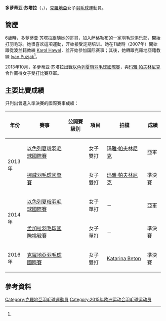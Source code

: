 {{noteTA|G1=Badminton}}
{{Infobox 羽球選手
| playername              = 多萝蒂亚·苏塔拉<br/>{{lang|hr|Dorotea Sutara}}
| image                   = 
| size                    = 
| caption                 = 
| birth_name              = 
| date_of_birth           = {{birth_date_and_age|1996|3|27}}<ref name="15Baku">{{cite web|title=Athletes - Croatia CRO - Dorotea Sutara|url=http://www.baku2015.com/athletes/athlete=sutara-dorotea-1006105/index.html?intcmp=athletes-hub|publisher=Baku 2015 European Games official website|access-date=2015-06-19|archive-url=https://web.archive.org/web/20170202053247/http://www.baku2015.com/athletes/athlete=sutara-dorotea-1006105/index.html?intcmp=athletes-hub|archive-date=2017-02-02|dead-url=yes}}{{en}}</ref>
| place_of_birth          = {{CRO}}[[萨格勒布|萨格勒布]]<ref name="15Baku"/>
| height                  = {{height|m=1.70}}<ref name="15Baku"/>
| weight                  = {{weight|kg=66}}<ref name="15Baku"/>
| event                   = 女子單打、女子雙打、混合雙打
| country                 = {{CRO}}
| years_started           = 
| handedness              = 
| coach                   = [[Jurica_Frankovic|Jurica Frankovic]]<br/>[[伊戈尔·吉姆布尔|伊戈尔·吉姆布尔]]<ref name="15Baku"/>
| highest_ranking         = 第121位（女單）
| date_of_highest_ranking = 2015年6月18日<ref name="ranking">[http://bwfcontent.tournamentsoftware.com/ranking/player.aspx?id=9232&player=306535 BWF World Ranking - Ranking of Dorotea SUTARA (79928)]{{en}}</ref>
| current_ranking         = 第121位（女單）
| date_of_current_ranking = 2015年6月18日<ref>[http://bwfcontent.tournamentsoftware.com/ranking/category.aspx?id=9232&category=473 BWF World Ranking - BWF世界排名榜 (6/18/2015) - Women's singles] {{Wayback|url=http://bwfcontent.tournamentsoftware.com/ranking/category.aspx?id=9232&category=473 |date=20181001141119 }}{{en}}</ref>
| played                  = 66勝–52負（女單）<br/>47勝–24負（女雙）<br/>2勝–9負（混雙）
| titles                  = 
| bwf_profile             = 0BFF8A38-E0AF-4C62-9A21-278FC06A1E17
| bwf_id                  = 79928
| updated                 = 2015年6月19日
}}
{{MedalTableTop}}
{{MedalSport | 女子[[羽毛球|羽毛球]]}}
{{MedalCountry | {{CRO}}}}
{{MedalBottom}}
'''多萝蒂亚·苏塔拉'''（{{lang-hr|'''Dorotea Sutara'''}}，{{bd|1996年|3月27日|}}），[[克羅地亞|克羅地亞]]女子[[羽毛球|羽毛球]]運動員。

==簡歷==
6歲時，多萝蒂亚·苏塔拉跟隨她的哥哥，加入萨格勒布的一家羽毛球俱乐部，開始打羽毛球。她很喜欢這項運動，开始接受定期培训。她在11歲時（2007年）開始跟從波兰籍教練 [[Karol_Hawel|Karol Hawel]]，並开始參加国际赛事；其後，她轉跟克羅地亞籍教練 [[Ivan_Puzjak|Ivan Puzjak]]<ref name="15Baku"/>。

2013年10月，多萝蒂亚·苏塔拉出戰[[2013年以色列夏瑣羽毛球國際賽|以色列夏瑣羽毛球國際賽]]，與[[玛雅·帕夫林尼克|玛雅·帕夫林尼克]]合作贏得女子雙打比賽亞軍。

==主要比賽成績==
只列出曾進入準決賽的國際賽事成績：
{| class=wikitable style="text-align:center; font-size:small;" 
!width="50"|年份
!width="180"|賽事
!width="80"|公開賽級別
!width="60"|項目
!width="150"|拍檔
!width="50"|成績
|-
!rowspan="2"|2013年
|[[2013年以色列夏瑣羽毛球國際賽|以色列夏瑣羽毛球國際賽]]
|{{BWFIS}}
|女子雙打
|[[玛雅·帕夫林尼克|玛雅·帕夫林尼克]]
|bgcolor="silver"|亞軍
|-
|[[2013年挪威羽毛球國際賽|挪威羽毛球國際賽]]
|{{BWFIS}}
|女子雙打
|[[玛雅·帕夫林尼克|玛雅·帕夫林尼克]]
|bgcolor="#b8860b"|準決賽
|-
!rowspan="2"|2014年
|[[2014年以色列夏瑣羽毛球國際賽|以色列夏瑣羽毛球國際賽]]
|{{BWFIS}}
|女子單打
|－
|bgcolor="silver"|亞軍
|-
|[[2014年孟加拉羽毛球國際挑戰賽|孟加拉羽毛球國際挑戰賽]]
|{{BWFIC}}
|女子單打
|－
|bgcolor="#b8860b"|準決賽
|-
!rowspan="1"|2016年
|[[2016年克羅地亞羽毛球國際賽|克羅地亞羽毛球國際賽]]
|{{BWFFS}}
|女子雙打
|{{flagicon|SLO}} [[Katarina_Beton|Katarina Beton]]
|bgcolor="#b8860b"|準決賽
|}
{{BWF賽事級別索引}}

==參考資料==
{{Reflist}}

{{DEFAULTSORT:Sutara, Dorotea}}
[[Category:克羅地亞羽毛球運動員|Category:克羅地亞羽毛球運動員]]
[[Category:2015年欧洲运动会羽毛球运动员|Category:2015年欧洲运动会羽毛球运动员]]